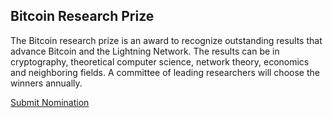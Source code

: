 ## Bitcoin Research Prize

The Bitcoin research prize is an award to recognize outstanding results that advance Bitcoin and the Lightning Network. The results can be in cryptography, theoretical computer science, network theory, economics and neighboring fields. A committee of leading researchers will choose the winners annually.

[Submit Nomination](/#)
